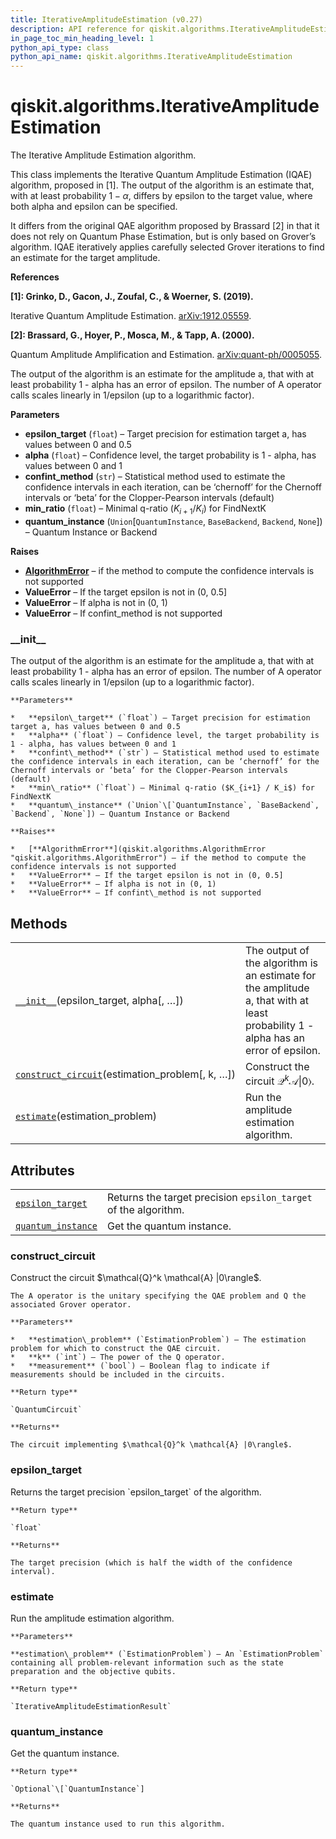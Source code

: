 ```yaml
---
title: IterativeAmplitudeEstimation (v0.27)
description: API reference for qiskit.algorithms.IterativeAmplitudeEstimation in qiskit v0.27
in_page_toc_min_heading_level: 1
python_api_type: class
python_api_name: qiskit.algorithms.IterativeAmplitudeEstimation
---
```


<span id="qiskit-algorithms-iterativeamplitudeestimation" />

# qiskit.algorithms.IterativeAmplitudeEstimation

<Class id="qiskit.algorithms.IterativeAmplitudeEstimation" isDedicatedPage={true} github="https://github.com/qiskit/qiskit/tree/stable/0.17/qiskit/algorithms/amplitude_estimators/iae.py" signature="IterativeAmplitudeEstimation(epsilon_target, alpha, confint_method='beta', min_ratio=2, quantum_instance=None)" modifiers="class">
  The Iterative Amplitude Estimation algorithm.

  This class implements the Iterative Quantum Amplitude Estimation (IQAE) algorithm, proposed in \[1]. The output of the algorithm is an estimate that, with at least probability $1 - \alpha$, differs by epsilon to the target value, where both alpha and epsilon can be specified.

  It differs from the original QAE algorithm proposed by Brassard \[2] in that it does not rely on Quantum Phase Estimation, but is only based on Grover’s algorithm. IQAE iteratively applies carefully selected Grover iterations to find an estimate for the target amplitude.

  **References**

  **\[1]: Grinko, D., Gacon, J., Zoufal, C., & Woerner, S. (2019).**

  Iterative Quantum Amplitude Estimation. [arXiv:1912.05559](https://arxiv.org/abs/1912.05559).

  **\[2]: Brassard, G., Hoyer, P., Mosca, M., & Tapp, A. (2000).**

  Quantum Amplitude Amplification and Estimation. [arXiv:quant-ph/0005055](http://arxiv.org/abs/quant-ph/0005055).

  The output of the algorithm is an estimate for the amplitude a, that with at least probability 1 - alpha has an error of epsilon. The number of A operator calls scales linearly in 1/epsilon (up to a logarithmic factor).

  **Parameters**

  *   **epsilon\_target** (`float`) – Target precision for estimation target a, has values between 0 and 0.5
  *   **alpha** (`float`) – Confidence level, the target probability is 1 - alpha, has values between 0 and 1
  *   **confint\_method** (`str`) – Statistical method used to estimate the confidence intervals in each iteration, can be ‘chernoff’ for the Chernoff intervals or ‘beta’ for the Clopper-Pearson intervals (default)
  *   **min\_ratio** (`float`) – Minimal q-ratio ($K_{i+1} / K_i$) for FindNextK
  *   **quantum\_instance** (`Union`\[`QuantumInstance`, `BaseBackend`, `Backend`, `None`]) – Quantum Instance or Backend

  **Raises**

  *   [**AlgorithmError**](qiskit.algorithms.AlgorithmError "qiskit.algorithms.AlgorithmError") – if the method to compute the confidence intervals is not supported
  *   **ValueError** – If the target epsilon is not in (0, 0.5]
  *   **ValueError** – If alpha is not in (0, 1)
  *   **ValueError** – If confint\_method is not supported

  ### \_\_init\_\_

  <Function id="qiskit.algorithms.IterativeAmplitudeEstimation.__init__" signature="__init__(epsilon_target, alpha, confint_method='beta', min_ratio=2, quantum_instance=None)">
    The output of the algorithm is an estimate for the amplitude a, that with at least probability 1 - alpha has an error of epsilon. The number of A operator calls scales linearly in 1/epsilon (up to a logarithmic factor).

    **Parameters**

    *   **epsilon\_target** (`float`) – Target precision for estimation target a, has values between 0 and 0.5
    *   **alpha** (`float`) – Confidence level, the target probability is 1 - alpha, has values between 0 and 1
    *   **confint\_method** (`str`) – Statistical method used to estimate the confidence intervals in each iteration, can be ‘chernoff’ for the Chernoff intervals or ‘beta’ for the Clopper-Pearson intervals (default)
    *   **min\_ratio** (`float`) – Minimal q-ratio ($K_{i+1} / K_i$) for FindNextK
    *   **quantum\_instance** (`Union`\[`QuantumInstance`, `BaseBackend`, `Backend`, `None`]) – Quantum Instance or Backend

    **Raises**

    *   [**AlgorithmError**](qiskit.algorithms.AlgorithmError "qiskit.algorithms.AlgorithmError") – if the method to compute the confidence intervals is not supported
    *   **ValueError** – If the target epsilon is not in (0, 0.5]
    *   **ValueError** – If alpha is not in (0, 1)
    *   **ValueError** – If confint\_method is not supported
  </Function>

  ## Methods

  |                                                                                                                                                                                           |                                                                                                                                   |
  | ----------------------------------------------------------------------------------------------------------------------------------------------------------------------------------------- | --------------------------------------------------------------------------------------------------------------------------------- |
  | [`__init__`](#qiskit.algorithms.IterativeAmplitudeEstimation.__init__ "qiskit.algorithms.IterativeAmplitudeEstimation.__init__")(epsilon\_target, alpha\[, …])                            | The output of the algorithm is an estimate for the amplitude a, that with at least probability 1 - alpha has an error of epsilon. |
  | [`construct_circuit`](#qiskit.algorithms.IterativeAmplitudeEstimation.construct_circuit "qiskit.algorithms.IterativeAmplitudeEstimation.construct_circuit")(estimation\_problem\[, k, …]) | Construct the circuit $\mathcal{Q}^k \mathcal{A} \vert 0\rangle$.                                                                 |
  | [`estimate`](#qiskit.algorithms.IterativeAmplitudeEstimation.estimate "qiskit.algorithms.IterativeAmplitudeEstimation.estimate")(estimation\_problem)                                     | Run the amplitude estimation algorithm.                                                                                           |

  ## Attributes

  |                                                                                                                                                          |                                                                 |
  | -------------------------------------------------------------------------------------------------------------------------------------------------------- | --------------------------------------------------------------- |
  | [`epsilon_target`](#qiskit.algorithms.IterativeAmplitudeEstimation.epsilon_target "qiskit.algorithms.IterativeAmplitudeEstimation.epsilon_target")       | Returns the target precision `epsilon_target` of the algorithm. |
  | [`quantum_instance`](#qiskit.algorithms.IterativeAmplitudeEstimation.quantum_instance "qiskit.algorithms.IterativeAmplitudeEstimation.quantum_instance") | Get the quantum instance.                                       |

  ### construct\_circuit

  <Function id="qiskit.algorithms.IterativeAmplitudeEstimation.construct_circuit" signature="construct_circuit(estimation_problem, k=0, measurement=False)">
    Construct the circuit $\mathcal{Q}^k \mathcal{A} |0\rangle$.

    The A operator is the unitary specifying the QAE problem and Q the associated Grover operator.

    **Parameters**

    *   **estimation\_problem** (`EstimationProblem`) – The estimation problem for which to construct the QAE circuit.
    *   **k** (`int`) – The power of the Q operator.
    *   **measurement** (`bool`) – Boolean flag to indicate if measurements should be included in the circuits.

    **Return type**

    `QuantumCircuit`

    **Returns**

    The circuit implementing $\mathcal{Q}^k \mathcal{A} |0\rangle$.
  </Function>

  ### epsilon\_target

  <Attribute id="qiskit.algorithms.IterativeAmplitudeEstimation.epsilon_target">
    Returns the target precision `epsilon_target` of the algorithm.

    **Return type**

    `float`

    **Returns**

    The target precision (which is half the width of the confidence interval).
  </Attribute>

  ### estimate

  <Function id="qiskit.algorithms.IterativeAmplitudeEstimation.estimate" signature="estimate(estimation_problem)">
    Run the amplitude estimation algorithm.

    **Parameters**

    **estimation\_problem** (`EstimationProblem`) – An `EstimationProblem` containing all problem-relevant information such as the state preparation and the objective qubits.

    **Return type**

    `IterativeAmplitudeEstimationResult`
  </Function>

  ### quantum\_instance

  <Attribute id="qiskit.algorithms.IterativeAmplitudeEstimation.quantum_instance">
    Get the quantum instance.

    **Return type**

    `Optional`\[`QuantumInstance`]

    **Returns**

    The quantum instance used to run this algorithm.
  </Attribute>
</Class>

